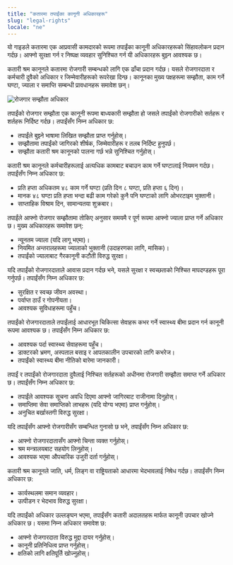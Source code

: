 ```yaml
---
title: "कतारमा तपाईंका कानूनी अधिकारहरू"
slug: "legal-rights"
locale: "ne"
---
```


यो गाइडले कतारमा एक आप्रवासी कामदारको रूपमा तपाईंका कानूनी अधिकारहरूको सिंहावलोकन प्रदान गर्दछ। आफ्नो सुरक्षा गर्न र निष्पक्ष व्यवहार सुनिश्चित गर्न यी अधिकारहरू बुझ्न आवश्यक छ।

<SectionContainer title="कतारी श्रम कानूनको परिचय" slug="introduction">
  कतारी श्रम कानूनले कतारमा रोजगारी सम्बन्धको लागि एक ढाँचा प्रदान गर्दछ। यसले
  रोजगारदाता र कर्मचारी दुवैको अधिकार र जिम्मेवारीहरूको रूपरेखा दिन्छ। कानूनका
  मुख्य पक्षहरूमा सम्झौता, काम गर्ने घण्टा, ज्याला र समाप्ति सम्बन्धी
  प्रावधानहरू समावेश छन्।
</SectionContainer>

![रोजगार सम्झौता अधिकार](/legal-contract.png)

<SectionContainer title="रोजगार सम्झौता अधिकार" slug="contract-rights">
  तपाईंको रोजगार सम्झौता एक कानूनी रूपमा बाध्यकारी सम्झौता हो जसले तपाईंको
  रोजगारीको सर्तहरू र शर्तहरू निर्दिष्ट गर्दछ। तपाईंसँग निम्न अधिकार छ:
  <ul>
    <li>तपाईंले बुझ्ने भाषामा लिखित सम्झौता प्राप्त गर्नुहोस्।</li>
    <li>
      सम्झौतामा तपाईंको जागिरको शीर्षक, जिम्मेवारीहरू र तलब निर्दिष्ट हुनुपर्छ।
    </li>
    <li>सम्झौता कतारी श्रम कानूनको पालना गर्छ भन्ने सुनिश्चित गर्नुहोस्।</li>
  </ul>
</SectionContainer>

<SectionContainer title="काम गर्ने घण्टा र ओभरटाइम" slug="working-hours">
  कतारी श्रम कानूनले कर्मचारीहरूलाई अत्यधिक कामबाट बचाउन काम गर्ने घण्टालाई
  नियमन गर्दछ। तपाईंसँग निम्न अधिकार छ:
  <ul>
    <li>
      प्रति हप्ता अधिकतम ४८ काम गर्ने घण्टा (प्रति दिन ८ घण्टा, प्रति हप्ता ६
      दिन)।
    </li>
    <li>
      मानक ४८ घण्टा प्रति हप्ता भन्दा बढी काम गरेको कुनै पनि घण्टाको लागि
      ओभरटाइम भुक्तानी।
    </li>
    <li>साप्ताहिक विश्राम दिन, सामान्यतया शुक्रबार।</li>
  </ul>
</SectionContainer>

<SectionContainer title="ज्याला र भुक्तानी" slug="wages-payment">
  तपाईंले आफ्नो रोजगार सम्झौतामा तोकिए अनुसार समयमै र पूर्ण रूपमा आफ्नो ज्याला
  प्राप्त गर्ने अधिकार छ। मुख्य अधिकारहरू समावेश छन्:
  <ul>
    <li>न्यूनतम ज्याला (यदि लागू भएमा)।</li>
    <li>नियमित अन्तरालहरूमा ज्यालाको भुक्तानी (उदाहरणका लागि, मासिक)।</li>
    <li>तपाईंको ज्यालाबाट गैरकानूनी कटौती विरुद्ध सुरक्षा।</li>
  </ul>
</SectionContainer>

<SectionContainer title="आवास अधिकार" slug="accommodation-rights">
  यदि तपाईंको रोजगारदाताले आवास प्रदान गर्दछ भने, यसले सुरक्षा र स्वच्छताको
  निश्चित मापदण्डहरू पूरा गर्नुपर्छ। तपाईंसँग निम्न अधिकार छ:
  <ul>
    <li>सुरक्षित र स्वच्छ जीवन अवस्था।</li>
    <li>पर्याप्त ठाउँ र गोपनीयता।</li>
    <li>आवश्यक सुविधाहरूमा पहुँच।</li>
  </ul>
</SectionContainer>

<SectionContainer title="स्वास्थ्य सेवा अधिकार" slug="healthcare-rights">
  तपाईंको रोजगारदाताले तपाईंलाई आधारभूत चिकित्सा सेवाहरू कभर गर्ने स्वास्थ्य
  बीमा प्रदान गर्न कानूनी रूपमा आवश्यक छ। तपाईंसँग निम्न अधिकार छ:
  <ul>
    <li>आवश्यक पर्दा स्वास्थ्य सेवाहरूमा पहुँच।</li>
    <li>डाक्टरको भ्रमण, अस्पताल बसाइ र आपतकालीन उपचारको लागि कभरेज।</li>
    <li>तपाईंको स्वास्थ्य बीमा नीतिको बारेमा जानकारी।</li>
  </ul>
</SectionContainer>

<SectionContainer title="रोजगारी समाप्त गर्ने अधिकार" slug="termination-rights">
  तपाईं र तपाईंको रोजगारदाता दुवैलाई निश्चित सर्तहरूको अधीनमा रोजगारी सम्झौता
  समाप्त गर्ने अधिकार छ। तपाईंसँग निम्न अधिकार छ:
  <ul>
    <li>तपाईंले आवश्यक सूचना अवधि दिएमा आफ्नो जागिरबाट राजीनामा दिनुहोस्।</li>
    <li>समाप्तिमा सेवा समाप्तिको लाभहरू (यदि योग्य भएमा) प्राप्त गर्नुहोस्।</li>
    <li>अनुचित बर्खास्तगी विरुद्ध सुरक्षा।</li>
  </ul>
</SectionContainer>

<SectionContainer title="गुनासो प्रक्रिया" slug="grievance-procedures">
  यदि तपाईंसँग आफ्नो रोजगारीसँग सम्बन्धित गुनासो छ भने, तपाईंसँग निम्न अधिकार छ:
  <ul>
    <li>आफ्नो रोजगारदातासँग आफ्नो चिन्ता व्यक्त गर्नुहोस्।</li>
    <li>श्रम मन्त्रालयबाट सहयोग लिनुहोस्।</li>
    <li>आवश्यक भएमा औपचारिक उजुरी दर्ता गर्नुहोस्।</li>
  </ul>
</SectionContainer>

<SectionContainer title="भेदभावबाट सुरक्षा" slug="discrimination-protection">
  कतारी श्रम कानूनले जाति, धर्म, लिङ्ग वा राष्ट्रियताको आधारमा भेदभावलाई निषेध
  गर्दछ। तपाईंसँग निम्न अधिकार छ:
  <ul>
    <li>कार्यस्थलमा समान व्यवहार।</li>
    <li>उत्पीडन र भेदभाव विरुद्ध सुरक्षा।</li>
  </ul>
</SectionContainer>

<SectionContainer title="न्यायमा पहुँच" slug="access-to-justice">
  यदि तपाईंको अधिकार उल्लङ्घन भएमा, तपाईंसँग कतारी अदालतहरू मार्फत कानूनी उपचार
  खोज्ने अधिकार छ। यसमा निम्न अधिकार समावेश छ:
  <ul>
    <li>आफ्नो रोजगारदाता विरुद्ध मुद्दा दायर गर्नुहोस्।</li>
    <li>कानूनी प्रतिनिधित्व प्राप्त गर्नुहोस्।</li>
    <li>क्षतिको लागि क्षतिपूर्ति खोज्नुहोस्।</li>
  </ul>
</SectionContainer>
